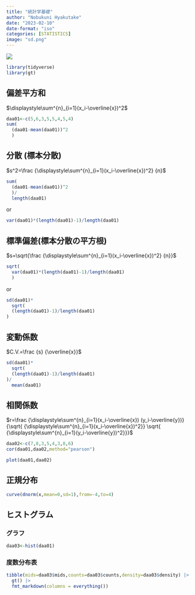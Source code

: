 ```yaml
---
title: "統計学基礎"
author: "Nobukuni Hyakutake"
date: "2023-02-10"
date-format: "iso"
categories: [STATISTICS]
image: "sd.png"
---
```


![](sd.png)

```r
library(tidyverse)
library(gt)
```


## 偏差平方和

$\displaystyle\sum^{n}_{i=1}(x_i-\overline{x})^2$

```r
daa01<-c(5,6,3,5,5,4,5,4)
sum(
  (daa01-mean(daa01))^2
  )
```

## 分散 (標本分散)

$s^2=\frac {\displaystyle\sum^{n}_{i=1}(x_i-\overline{x})^2} {n}$

```r
sum(
  (daa01-mean(daa01))^2
  )/
  length(daa01)
```

or

```r
var(daa01)*(length(daa01)-1)/length(daa01)
```

## 標準偏差(標本分散の平方根)

$s=\sqrt{\frac {\displaystyle\sum^{n}_{i=1}(x_i-\overline{x})^2} {n}}$

```r
sqrt(
  var(daa01)*(length(daa01)-1)/length(daa01)
  )
```

or

```r
sd(daa01)*
  sqrt(
  (length(daa01)-1)/length(daa01)
)
```

## 変動係数

$C.V.=\frac {s} {\overline{x}}$

```r
sd(daa01)*
  sqrt(
  (length(daa01)-1)/length(daa01)
)/
  mean(daa01)
```

## 相関係数

$r=\frac {\displaystyle\sum^{n}_{i=1}(x_i-\overline{x}) (y_i-\overline{y})} {\sqrt{ {\displaystyle\sum^{n}_{i=1}(x_i-\overline{x})^2}} \sqrt{ {\displaystyle\sum^{n}_{i=1}(y_i-\overline{y})^2}}}$

```r
daa02<-c(7,8,3,5,4,3,8,6)
cor(daa01,daa02,method="pearson")
```

```r
plot(daa01,daa02)
```

## 正規分布

```r
curve(dnorm(x,mean=0,sd=1),from=-4,to=4)
```

## ヒストグラム

### グラフ

```r
daa03<-hist(daa01)
```

### 度数分布表

```r
tibble(mids=daa03$mids,counts=daa03$counts,density=daa03$density) |> 
  gt() |> 
  fmt_markdown(columns = everything())
```